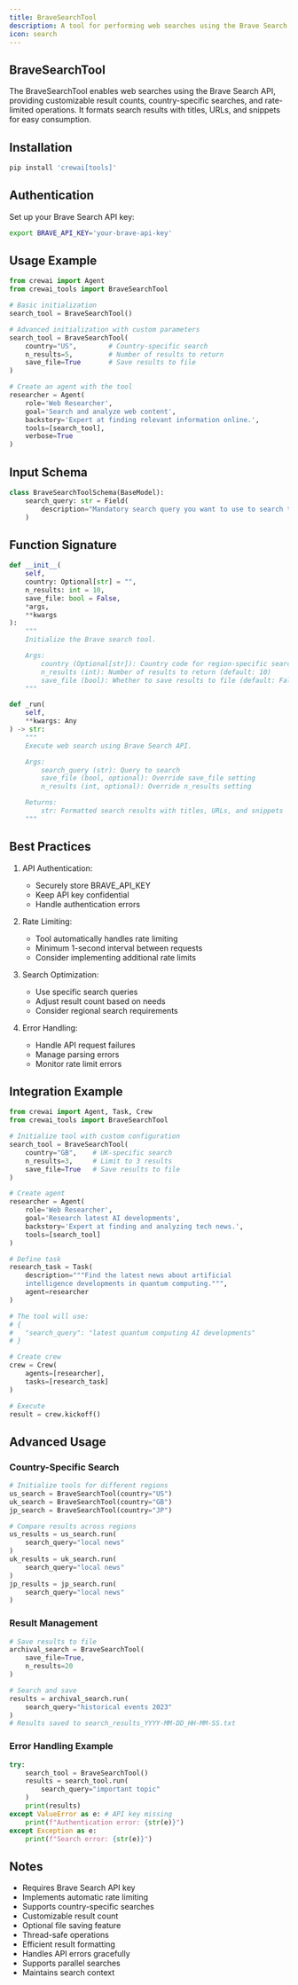 ```yaml
---
title: BraveSearchTool
description: A tool for performing web searches using the Brave Search API
icon: search
---
```


## BraveSearchTool

The BraveSearchTool enables web searches using the Brave Search API, providing customizable result counts, country-specific searches, and rate-limited operations. It formats search results with titles, URLs, and snippets for easy consumption.

## Installation

```bash
pip install 'crewai[tools]'
```

## Authentication

Set up your Brave Search API key:
```bash
export BRAVE_API_KEY='your-brave-api-key'
```

## Usage Example

```python
from crewai import Agent
from crewai_tools import BraveSearchTool

# Basic initialization
search_tool = BraveSearchTool()

# Advanced initialization with custom parameters
search_tool = BraveSearchTool(
    country="US",        # Country-specific search
    n_results=5,         # Number of results to return
    save_file=True       # Save results to file
)

# Create an agent with the tool
researcher = Agent(
    role='Web Researcher',
    goal='Search and analyze web content',
    backstory='Expert at finding relevant information online.',
    tools=[search_tool],
    verbose=True
)
```

## Input Schema

```python
class BraveSearchToolSchema(BaseModel):
    search_query: str = Field(
        description="Mandatory search query you want to use to search the internet"
    )
```

## Function Signature

```python
def __init__(
    self,
    country: Optional[str] = "",
    n_results: int = 10,
    save_file: bool = False,
    *args,
    **kwargs
):
    """
    Initialize the Brave search tool.

    Args:
        country (Optional[str]): Country code for region-specific search
        n_results (int): Number of results to return (default: 10)
        save_file (bool): Whether to save results to file (default: False)
    """

def _run(
    self,
    **kwargs: Any
) -> str:
    """
    Execute web search using Brave Search API.

    Args:
        search_query (str): Query to search
        save_file (bool, optional): Override save_file setting
        n_results (int, optional): Override n_results setting

    Returns:
        str: Formatted search results with titles, URLs, and snippets
    """
```

## Best Practices

1. API Authentication:
   - Securely store BRAVE_API_KEY
   - Keep API key confidential
   - Handle authentication errors

2. Rate Limiting:
   - Tool automatically handles rate limiting
   - Minimum 1-second interval between requests
   - Consider implementing additional rate limits

3. Search Optimization:
   - Use specific search queries
   - Adjust result count based on needs
   - Consider regional search requirements

4. Error Handling:
   - Handle API request failures
   - Manage parsing errors
   - Monitor rate limit errors

## Integration Example

```python
from crewai import Agent, Task, Crew
from crewai_tools import BraveSearchTool

# Initialize tool with custom configuration
search_tool = BraveSearchTool(
    country="GB",    # UK-specific search
    n_results=3,     # Limit to 3 results
    save_file=True   # Save results to file
)

# Create agent
researcher = Agent(
    role='Web Researcher',
    goal='Research latest AI developments',
    backstory='Expert at finding and analyzing tech news.',
    tools=[search_tool]
)

# Define task
research_task = Task(
    description="""Find the latest news about artificial 
    intelligence developments in quantum computing.""",
    agent=researcher
)

# The tool will use:
# {
#   "search_query": "latest quantum computing AI developments"
# }

# Create crew
crew = Crew(
    agents=[researcher],
    tasks=[research_task]
)

# Execute
result = crew.kickoff()
```

## Advanced Usage

### Country-Specific Search
```python
# Initialize tools for different regions
us_search = BraveSearchTool(country="US")
uk_search = BraveSearchTool(country="GB")
jp_search = BraveSearchTool(country="JP")

# Compare results across regions
us_results = us_search.run(
    search_query="local news"
)
uk_results = uk_search.run(
    search_query="local news"
)
jp_results = jp_search.run(
    search_query="local news"
)
```

### Result Management
```python
# Save results to file
archival_search = BraveSearchTool(
    save_file=True,
    n_results=20
)

# Search and save
results = archival_search.run(
    search_query="historical events 2023"
)
# Results saved to search_results_YYYY-MM-DD_HH-MM-SS.txt
```

### Error Handling Example
```python
try:
    search_tool = BraveSearchTool()
    results = search_tool.run(
        search_query="important topic"
    )
    print(results)
except ValueError as e: # API key missing
    print(f"Authentication error: {str(e)}")
except Exception as e:
    print(f"Search error: {str(e)}")
```

## Notes

- Requires Brave Search API key
- Implements automatic rate limiting
- Supports country-specific searches
- Customizable result count
- Optional file saving feature
- Thread-safe operations
- Efficient result formatting
- Handles API errors gracefully
- Supports parallel searches
- Maintains search context
